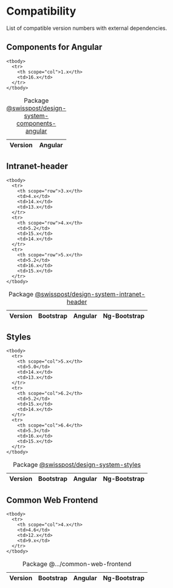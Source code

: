 
<Meta of={GettingStartedStories} />

# Compatibility

<p id="compatibility-desc">List of compatible version numbers with external dependencies.</p>

## Components for Angular

<div className="table-responsive">
  <table aria-describedby="compatibility-desc" className="table caption-top">
    <caption>Package <a href="/?path=/docs/833ef689-a573-40f5-a6a6-30a999b94733--docs">@swisspost/design-system-components-angular</a></caption>
    <colgroup>
      <col style={{width: '25%'}}/>
      <col style={{width: '25%'}}/>
      <col style={{width: '25%'}}/>
      <col style={{width: '25%'}} />
    </colgroup>
    <thead>
      <tr>
        <th scope="col">Version</th>
        <th scope="col">Angular</th>
      </tr>
    </thead>

    <tbody>
      <tr>
        <th scope="col">1.x</th>
        <td>16.x</td>
      </tr>
    </tbody>
  </table>
</div>

## Intranet-header

<div className="table-responsive">
  <table aria-describedby="compatibility-desc" className="table caption-top">
    <caption>Package <a href="/?path=/docs/cfa21cbc-5f8d-4a42-8165-7f6ed20bf133--docs">@swisspost/design-system-intranet-header</a></caption>
    <colgroup>
      <col style={{width: '25%'}}/>
      <col style={{width: '25%'}}/>
      <col style={{width: '25%'}}/>
      <col style={{width: '25%'}} />
    </colgroup>
    <thead>
      <tr>
        <th>Version</th>
        <th>Bootstrap</th>
        <th>Angular</th>
        <th>Ng-Bootstrap</th>
      </tr>
    </thead>

    <tbody>
      <tr>
        <th scope="row">3.x</th>
        <td>4.x</td>
        <td>14.x</td>
        <td>13.x</td>
      </tr>
      <tr>
        <th scope="row">4.x</th>
        <td>5.2</td>
        <td>15.x</td>
        <td>14.x</td>
      </tr>
      <tr>
        <th scope="row">5.x</th>
        <td>5.2</td>
        <td>16.x</td>
        <td>15.x</td>
      </tr>
    </tbody>
  </table>
</div>

## Styles

<div className="table-responsive">
  <table aria-describedby="compatibility-desc" className="table caption-top">
    <caption>Package <a href="/?path=/docs/e53e2de8-0bbf-4f70-babc-074c5466f700--docs">@swisspost/design-system-styles</a></caption>
    <colgroup>
      <col style={{width: '25%'}}/>
      <col style={{width: '25%'}}/>
      <col style={{width: '25%'}}/>
      <col style={{width: '25%'}} />
    </colgroup>
    <thead>
      <tr>
        <th scope="col">Version</th>
        <th scope="col">Bootstrap</th>
        <th scope="col">Angular</th>
        <th scope="col">Ng-Bootstrap</th>
      </tr>
    </thead>

    <tbody>
      <tr>
        <th scope="col">5.x</th>
        <td>5.0</td>
        <td>14.x</td>
        <td>13.x</td>
      </tr>
      <tr>
        <th scope="col">6.2</th>
        <td>5.2</td>
        <td>15.x</td>
        <td>14.x</td>
      </tr>
      <tr>
        <th scope="col">6.4</th>
        <td>5.3</td>
        <td>16.x</td>
        <td>15.x</td>
      </tr>
    </tbody>
  </table>
</div>

## Common Web Frontend

<div className="table-responsive">
  <table aria-describedby="compatibility-desc" className="table caption-top">
    <caption>Package @.../common-web-frontend</caption>
    <colgroup>
      <col style={{width: '25%'}}/>
      <col style={{width: '25%'}}/>
      <col style={{width: '25%'}}/>
      <col style={{width: '25%'}} />
    </colgroup>
    <thead>
      <tr>
        <th scope="col">Version</th>
        <th scope="col">Bootstrap</th>
        <th scope="col">Angular</th>
        <th scope="col">Ng-Bootstrap</th>
      </tr>
    </thead>

    <tbody>
      <tr>
        <th scope="col">4.x</th>
        <td>4.6</td>
        <td>12.x</td>
        <td>9.x</td>
      </tr>
    </tbody>
  </table>
</div>
